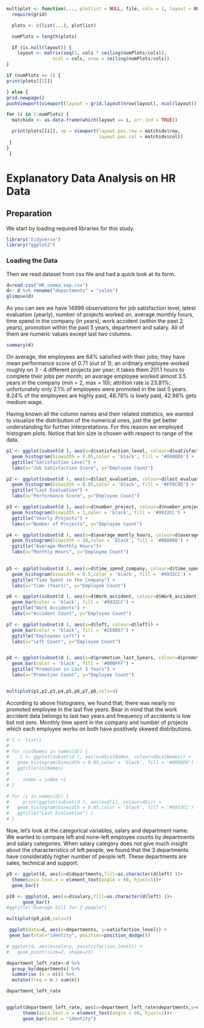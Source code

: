 ```r
multiplot <- function(..., plotlist = NULL, file, cols = 1, layout = NULL) {
  require(grid)

  plots <- c(list(...), plotlist)

  numPlots = length(plots)

  if (is.null(layout)) {
    layout <- matrix(seq(1, cols * ceiling(numPlots/cols)),
                 ncol = cols, nrow = ceiling(numPlots/cols))
}

if (numPlots == 1) {
print(plots[[1]])

} else {
grid.newpage()
pushViewport(viewport(layout = grid.layout(nrow(layout), ncol(layout))))

for (i in 1:numPlots) {
  matchidx <- as.data.frame(which(layout == i, arr.ind = TRUE))

  print(plots[[i]], vp = viewport(layout.pos.row = matchidx$row,
                                  layout.pos.col = matchidx$col))
 }
}
 }
```

# Explanatory Data Analysis on HR Data

## Preparation
We start by loading required libraries for this study. 
```r
library('tidyverse')
library("ggplot2")
```


### Loading the Data
Then we read dataset from csv file and had a quick look at its form. 
```r
d=read.csv("HR_comma_sep.csv")
d<- d %>% rename("departments" = "sales")
glimpse(d)

```
As you can see we have 14999 observations for job satisfaction level, latest evaluation (yearly), number of projects worked on, average monthly hours, time spend in the company (in years), work accident (within the past 2 years), promotion within the past 5 years, department and salary. All of them are numeric values except last two columns.


```r
summary(d)
```
On average, the employees are 64% satisfied with their jobs; they have mean performance score of 0.71 (out of 1); an ordinary employee worked roughly on 3 - 4 different projects per year; it takes them 201.1 hours to complete their jobs per month; an avarage employee worked almost 3.5 years in the company (min = 2, max = 10); attrition rate is 23.81%; unfortunately only 2.1% of employees were promoted in the last 5 years. 8.24% of the employees are highly paid, 48.78% is lowly paid, 42.98% gets medium wage.

Having known all the column names and their related statistics, we wanted to visualize the distribution of the numerical ones, just the get better understanding for further interpretations. For this reason we employed histogram plots. Notice that bin size is chosen with respect to range of the data.

```r
p1 <- ggplot(subset(d ), aes(x=d$satisfaction_level, colour=d$satisfaction_level)) +
  geom_histogram(binwidth = 0.05,color = 'black', fill = '#099DD9') +
  ggtitle("Satisfaction Level") +
  labs(x="Job Satisfaction Score", y="Employee Count")

p2 <- ggplot(subset(d ), aes(x=d$last_evaluation, colour=d$last_evaluation)) +
  geom_histogram(binwidth = 0.05,color = 'black', fill = '#FF8C00') +
  ggtitle("Last Evaluation") +
  labs(x="Performance Score", y="Employee Count")

p3 <- ggplot(subset(d ), aes(x=d$number_project, colour=d$number_project)) +
  geom_histogram(binwidth = 1,color = 'black', fill = '#9932CC') +
  ggtitle("Yearly Projects") +
  labs(x="Number of Projects", y="Employee Count")

p4 <- ggplot(subset(d ), aes(x=d$average_montly_hours, colour=d$average_montly_hours)) +
  geom_histogram(binwidth = 10,color = 'black', fill = '#808000') +
  ggtitle("Average Monthly Hours")+
  labs(x="Monthly Hours", y="Employee Count")
  

p5 <- ggplot(subset(d ), aes(x=d$time_spend_company, colour=d$time_spend_company)) +
  geom_histogram(binwidth = 0.5,color = 'black', fill = '#9932CC') +
  ggtitle("Time Spent in the Company") +
  labs(x="Time (Years)", y="Employee Count")

p6 <- ggplot(subset(d ), aes(x=d$Work_accident, colour=d$Work_accident)) +
  geom_bar(color = 'black', fill = '#9932CC') +
  ggtitle("Work Accidents") +
  labs(x="Accident Count", y="Employee Count")

p7 <- ggplot(subset(d ), aes(x=d$left, colour=d$left)) +
  geom_bar(color = 'black', fill = '#2E8B57') +
  ggtitle("Employees Left") +
  labs(x="Left Count", y="Employee Count")


p8 <- ggplot(subset(d ), aes(x=d$promotion_last_5years, colour=d$promotion_last_5years)) +
  geom_bar(color = 'black', fill = '#00BFFF') +
  ggtitle("Promotion in Last 5 Years") +
  labs(x="Promotion Count", y="Employee Count")


multiplot(p1,p2,p3,p4,p5,p6,p7,p8,cols=4)
```

According to above histograms, we found that; there was nearly no promoted employee in the last five years. Bear in mind that the work accident data belongs to last two years and frequency of accidents is low but not zero. Monthly time spent in the company and number of projects which each employee works on both have positively skewed distributions.

```r

# l <- list()
# 
# for (colNames in names(d)) { 
#    l <- ggplot(subset(d ), aes(x=d$colNames, colour=d$colNames)) +
#   geom_histogram(binwidth = 0.05,color = 'black', fill = '#099DD9') +
#   ggtitle(colNames)
#    
#     index = index +1
# }

```

```r
# for (i in names(d)) { 
#     print(ggplot(subset(d ), aes(x=d[i], colour=d$i)) +
#   geom_histogram(binwidth = 0.05,color = 'black', fill = '#9932CC') +
#   ggtitle("Last Evaluation") )
# }
```

Now, let's look at the categorical variables, salary and department name. We wanted to compare left and none-left employee counts by departments and salary categories. When salary category does not give much insight about the characteristics of left people, we found that the 3 departments have considerably higher number of people left. These departments are sales, technical and support.
```r

p9 <- ggplot(d, aes(x=d$departments,fill=as.character(d$left) ))+
  theme(axis.text.x = element_text(angle = 60, hjust=1))+
  geom_bar()

p10 <- ggplot(d, aes(x=d$salary,fill=as.character(d$left) ))+
      geom_bar()
#ggtitle("Average bill for 2 people")

multiplot(p9,p10,cols=2)


```


```r

 ggplot(data=d, aes(x=departments, y=satisfaction_level)) +
 geom_bar(stat="identity", position=position_dodge())

# ggplot(d, aes(x=salary, y=satisfaction_level)) +
#   geom_point(size=2, shape=23)
```
```r
department_left_rate<-d %>%
  group_by(departments) %>%
  summarise (n = n()) %>%
  mutate(freq = n / sum(n))

department_left_rate


ggplot(department_left_rate, aes(x=department_left_rate$departments,y=department_left_rate$freq ))+
      theme(axis.text.x = element_text(angle = 60, hjust=1))+
      geom_bar(stat = "identity")

```

